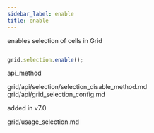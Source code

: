 ```yaml
---
sidebar_label: enable
title: enable
---
```



          


<Short>
 enables selection of cells in Grid






</Short>


~~~js

grid.selection.enable();

~~~
 api_method

<Descr>



</Descr>


 
grid/api/selection/selection_disable_method.md
grid/api/grid_selection_config.md


added in v7.0

 grid/usage_selection.md
